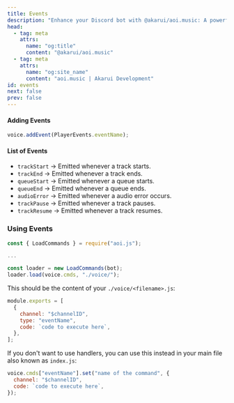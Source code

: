 ```yaml
---
title: Events
description: "Enhance your Discord bot with @akarui/aoi.music: A powerful TypeScript-based JavaScript library for music operations in aoi.js."
head:
  - tag: meta
    attrs:
      name: "og:title"
      content: "@akarui/aoi.music"
  - tag: meta
    attrs:
      name: "og:site_name"
      content: "aoi.music | Akarui Development"
id: events
next: false
prev: false
---
```


#### Adding Events

```js
voice.addEvent(PlayerEvents.eventName);
```

#### List of Events

- `trackStart` &rarr; Emitted whenever a track starts.
- `trackEnd` &rarr; Emitted whenever a track ends.
- `queueStart` &rarr; Emitted whenever a queue starts.
- `queueEnd` &rarr; Emitted whenever a queue ends.
- `audioError` &rarr; Emitted whenever a audio error occurs.
- `trackPause` &rarr; Emitted whenever a track pauses.
- `trackResume` &rarr; Emitted whenever a track resumes.

### Using Events

```js
const { LoadCommands } = require("aoi.js");

...

const loader = new LoadCommands(bot);
loader.load(voice.cmds, "./voice/");
```

This should be the content of your `./voice/<filename>.js`:

```js
module.exports = [
  {
    channel: "$channelID",
    type: "eventName",
    code: `code to execute here`,
  },
];
```

If you don't want to use handlers, you can use this instead in your main file also known as `index.js`:

```js
voice.cmds["eventName"].set("name of the command", {
  channel: "$channelID",
  code: `code to execute here`,
});
```
